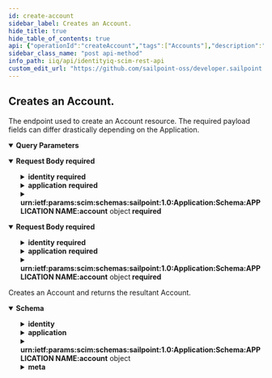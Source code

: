 ```yaml
---
id: create-account
sidebar_label: Creates an Account.
hide_title: true
hide_table_of_contents: true
api: {"operationId":"createAccount","tags":["Accounts"],"description":"The endpoint used to create an Account resource. The required payload fields can differ drastically depending on the Application.","parameters":[{"in":"query","name":"attributes","schema":{"type":"string","example":"displayName,active"},"description":"A comma-separated list of attributes to return in the response. This query parameter supersedes excludedAttributes, so providing the same attribute(s) to both will result in the attribute(s) being returned."},{"in":"query","name":"excludedAttributes","schema":{"type":"string","example":"displayName,active"},"description":"A comma-separated list of attributes to exclude from the response. *Some attributes cannot be excluded.*"}],"requestBody":{"required":true,"content":{"application/scim+json":{"schema":{"properties":{"identity":{"required":["value"],"description":"The corresponding User object of the Account.","properties":{"userName":{"description":"The identity name of the Account User.","type":"string","example":"Barbara.Jensen"},"displayName":{"description":"The displayable name of the Account User.","type":"string","example":"Barbara Jensen"},"value":{"description":"IdentityIQ identifier for the Account User.","type":"string","example":"c0a7778b7ef71e79817ee74e6a1f0444"},"ref":{"description":"The URI of the SCIM resource representing the Account User.","type":"string","example":"http://localhost:8080/iiq/scim/v2/Users/c0a7778b7ef71e79817ee74e6a1f0444"}}},"application":{"required":["value"],"description":"The corresponding Application object of the Account.","properties":{"displayName":{"description":"The displayable name of the Account Application.","type":"string","example":"Mock Application1"},"value":{"description":"IdentityIQ identifier for the Account Application.","type":"string","example":"c0a7778b7ef71e79817ee74e6a1f0444"},"ref":{"description":"The URI of the SCIM resource representing the Account Application.","type":"string","example":"http://localhost:8080/iiq/scim/v2/Applications/c0a7778b7ef71e79817ee74e6a1f0444"}}},"nativeIdentity":{"description":"The Account unique identifier associated with the native application. This field is immutable.","type":"string","example":"a1b2c3"},"displayName":{"description":"The name of the Account, suitable for display to end-users.","type":"string","example":"Barbara Jensen"},"instance":{"description":"The instance identifier of the Account. This field is immutable.","type":"string","example":"mockInstance"},"password":{"description":"The password of the Account, used in created or changing the Account password. This attribute is write-only and will never be returned in a response.","type":"string","example":"useStrongPwd123!"},"currentPassword":{"description":"The current password of the Account, used in created or changing the Account password. This attribute is write-only and will never be returned in a response.","type":"string","example":"useStrongPwd123!"},"urn:ietf:params:scim:schemas:sailpoint:1.0:Application:Schema:APPLICATION NAME:account":{"description":"Provide the name of Application that corresponds to this Account in APPLICATION NAME. This field contains an object structure dependent on the Application that the Account applies to.<br/><br/>Example:  urn:ietf:params:scim:schemas:sailpoint:1.0:Application:Schema:**My Application1**:account: { \"department\": \"IT\"}","type":"object","additionalProperties":true},"active":{"description":"Flag to indicate this account is enabled or disabled.","type":"boolean","example":true},"locked":{"description":"Flag to indicate this account is locked. An account may be unlocked by setting this attribute to false, but can not be locked by setting a false value to true.","type":"boolean","example":true}},"required":["identity","application","nativeIdentity","urn:ietf:params:scim:schemas:sailpoint:1.0:Application:Schema:APPLICATION NAME:account"]}},"*/*":{"schema":{"properties":{"identity":{"required":["value"],"description":"The corresponding User object of the Account.","properties":{"userName":{"description":"The identity name of the Account User.","type":"string","example":"Barbara.Jensen"},"displayName":{"description":"The displayable name of the Account User.","type":"string","example":"Barbara Jensen"},"value":{"description":"IdentityIQ identifier for the Account User.","type":"string","example":"c0a7778b7ef71e79817ee74e6a1f0444"},"ref":{"description":"The URI of the SCIM resource representing the Account User.","type":"string","example":"http://localhost:8080/iiq/scim/v2/Users/c0a7778b7ef71e79817ee74e6a1f0444"}}},"application":{"required":["value"],"description":"The corresponding Application object of the Account.","properties":{"displayName":{"description":"The displayable name of the Account Application.","type":"string","example":"Mock Application1"},"value":{"description":"IdentityIQ identifier for the Account Application.","type":"string","example":"c0a7778b7ef71e79817ee74e6a1f0444"},"ref":{"description":"The URI of the SCIM resource representing the Account Application.","type":"string","example":"http://localhost:8080/iiq/scim/v2/Applications/c0a7778b7ef71e79817ee74e6a1f0444"}}},"nativeIdentity":{"description":"The Account unique identifier associated with the native application. This field is immutable.","type":"string","example":"a1b2c3"},"displayName":{"description":"The name of the Account, suitable for display to end-users.","type":"string","example":"Barbara Jensen"},"instance":{"description":"The instance identifier of the Account. This field is immutable.","type":"string","example":"mockInstance"},"password":{"description":"The password of the Account, used in created or changing the Account password. This attribute is write-only and will never be returned in a response.","type":"string","example":"useStrongPwd123!"},"currentPassword":{"description":"The current password of the Account, used in created or changing the Account password. This attribute is write-only and will never be returned in a response.","type":"string","example":"useStrongPwd123!"},"urn:ietf:params:scim:schemas:sailpoint:1.0:Application:Schema:APPLICATION NAME:account":{"description":"Provide the name of Application that corresponds to this Account in APPLICATION NAME. This field contains an object structure dependent on the Application that the Account applies to.<br/><br/>Example:  urn:ietf:params:scim:schemas:sailpoint:1.0:Application:Schema:**My Application1**:account: { \"department\": \"IT\"}","type":"object","additionalProperties":true},"active":{"description":"Flag to indicate this account is enabled or disabled.","type":"boolean","example":true},"locked":{"description":"Flag to indicate this account is locked. An account may be unlocked by setting this attribute to false, but can not be locked by setting a false value to true.","type":"boolean","example":true}},"required":["identity","application","nativeIdentity","urn:ietf:params:scim:schemas:sailpoint:1.0:Application:Schema:APPLICATION NAME:account"]}}}},"responses":{"201":{"description":"Creates an Account and returns the resultant Account.","content":{"application/json":{"schema":{"properties":{"id":{"description":"IdentityIQ id of the Account.","type":"string","example":"c0b4568a4fe7458c434ee77d1fbt156b"},"identity":{"description":"The corresponding User object of the Account.","properties":{"userName":{"description":"The identity name of the Account User.","type":"string","example":"Barbara.Jensen"},"displayName":{"description":"The displayable name of the Account User.","type":"string","example":"Barbara Jensen"},"value":{"description":"IdentityIQ identifier for the Account User.","type":"string","example":"c0a7778b7ef71e79817ee74e6a1f0444"},"ref":{"description":"The URI of the SCIM resource representing the Account User.","type":"string","example":"http://localhost:8080/iiq/scim/v2/Users/c0a7778b7ef71e79817ee74e6a1f0444"}}},"application":{"description":"The corresponding Application object of the Account.","properties":{"displayName":{"description":"The displayable name of the Account Application.","type":"string","example":"Mock Application1"},"value":{"description":"IdentityIQ identifier for the Account Application.","type":"string","example":"c0a7778b7ef71e79817ee74e6a1f0444"},"ref":{"description":"The URI of the SCIM resource representing the Account Application.","type":"string","example":"http://localhost:8080/iiq/scim/v2/Applications/c0a7778b7ef71e79817ee74e6a1f0444"}}},"nativeIdentity":{"description":"The Account unique identifier associated with the native application. This field is immutable.","type":"string","example":"a1b2c3"},"displayName":{"description":"The name of the Account, suitable for display to end-users.","type":"string","example":"Barbara Jensen"},"instance":{"description":"The instance identifier of the Account. This field is immutable.","type":"string","example":null},"uuid":{"description":"The UUID of the Account.","type":"string","example":"{f99999ff-f000-444b-b6ae-4443dd6cd6ed}"},"urn:ietf:params:scim:schemas:sailpoint:1.0:Application:Schema:APPLICATION NAME:account":{"description":"Provide the name of Application that corresponds to this Account in APPLICATION NAME. This field contains an object structure dependent on the Application that the Account applies to.<br/><br/>Example:  urn:ietf:params:scim:schemas:sailpoint:1.0:Application:Schema:**My Application1**:account: { \"department\": \"IT\"}","type":"object","additionalProperties":true},"active":{"description":"Flag to indicate this account is enabled or disabled.","type":"boolean","example":true},"locked":{"description":"Flag to indicate this account is locked. An account may be unlocked by setting this attribute to false, but can not be locked by setting a false value to true.","type":"boolean","example":true},"manuallyCorrelated":{"description":"Flag to indicate this account has been manually correlated in the UI.","type":"boolean","example":true},"hasEntitlements":{"description":"Flag to indicate this account has one or more entitlement attributes.","type":"boolean","example":true},"lastRefresh":{"description":"Datetime representation of the last refresh for this Account.","type":"string","format":"date-time"},"lastTargetAggregation":{"description":"Datetime representation of last targeted aggregation for the Account.","type":"string","format":"date-time"},"meta":{"description":"Metadata of the SCIM resource.","properties":{"created":{"description":"Datetime this resource was created.","type":"string","format":"date-time","example":"2022-02-11T01:34:04.074-05:00"},"location":{"description":"The location of the resource.","type":"string","example":"http://localhost:8080/iiq/scim/v2/Accounts/c0b4568a4fe7458c434ee77d1fbt156b"},"lastModified":{"description":"Datetime the resource was last modified.","type":"string","format":"date-time","example":"2022-02-11T01:08:45.866-05:00"},"version":{"description":"The version of the SCIM resource.","type":"string","example":"W\"1644561244074\""},"resourceType":{"description":"The resource type.","type":"string","example":"Account"}}},"schemas":{"description":"The schemas involved in the SCIM resource.","type":"array","items":{"type":"string"},"example":["urn:ietf:params:scim:schemas:sailpoint:1.0:Account","urn:ietf:params:scim:schemas:sailpoint:1.0:Application:Schema:Mock Application:account"]}}}}}}},"method":"post","path":"/Accounts","servers":[{"url":"http://localhost:8080/identityiq/scim/v2","description":"IdentityIQ SCIM server basepath and path to API."}],"security":[{"basicAuth":[]}],"securitySchemes":{"basicAuth":{"type":"http","scheme":"basic"}},"jsonRequestBodyExample":{"identity":{"userName":"Barbara.Jensen","displayName":"Barbara Jensen","value":"c0a7778b7ef71e79817ee74e6a1f0444","ref":"http://localhost:8080/iiq/scim/v2/Users/c0a7778b7ef71e79817ee74e6a1f0444"},"application":{"displayName":"Mock Application1","value":"c0a7778b7ef71e79817ee74e6a1f0444","ref":"http://localhost:8080/iiq/scim/v2/Applications/c0a7778b7ef71e79817ee74e6a1f0444"},"nativeIdentity":"a1b2c3","displayName":"Barbara Jensen","instance":"mockInstance","password":"useStrongPwd123!","currentPassword":"useStrongPwd123!","urn:ietf:params:scim:schemas:sailpoint:1.0:Application:Schema:APPLICATION NAME:account":{},"active":true,"locked":true},"info":{"description":"IdentityIQ REST Endpoint Interface Documentation for SCIM\n","version":"8.3","title":"IdentityIQ SCIM REST API"},"postman":{"name":"Creates an Account.","description":{"content":"The endpoint used to create an Account resource. The required payload fields can differ drastically depending on the Application.","type":"text/plain"},"url":{"path":["Accounts"],"host":["{{baseUrl}}"],"query":[{"disabled":false,"description":{"content":"A comma-separated list of attributes to return in the response. This query parameter supersedes excludedAttributes, so providing the same attribute(s) to both will result in the attribute(s) being returned.","type":"text/plain"},"key":"attributes","value":""},{"disabled":false,"description":{"content":"A comma-separated list of attributes to exclude from the response. *Some attributes cannot be excluded.*","type":"text/plain"},"key":"excludedAttributes","value":""}],"variable":[]},"header":[{"key":"Content-Type","value":"application/scim+json"},{"key":"Accept","value":"application/json"}],"method":"POST","body":{"mode":"raw","raw":"\"\"","options":{"raw":{"language":"json"}}}}}
sidebar_class_name: "post api-method"
info_path: iiq/api/identityiq-scim-rest-api
custom_edit_url: "https://github.com/sailpoint-oss/developer.sailpoint.com/issues/new?assignees=&labels=&template=bug-report.md&title=%5BBug%5D+Your+Bug+Report+Here Requesting changes to 'Creates an Account.' (create-account)"
---
```



## Creates an Account.



The endpoint used to create an Account resource. The required payload fields can differ drastically depending on the Application.

<details style={{"marginBottom":"1rem"}} data-collapsed={false} open={true}><summary style={{}}><strong>Query Parameters</strong></summary><div><ul><ParamsItem className={"paramsItem"} param={{"in":"query","name":"attributes","schema":{"type":"string","example":"displayName,active"},"description":"A comma-separated list of attributes to return in the response. This query parameter supersedes excludedAttributes, so providing the same attribute(s) to both will result in the attribute(s) being returned."}}></ParamsItem><ParamsItem className={"paramsItem"} param={{"in":"query","name":"excludedAttributes","schema":{"type":"string","example":"displayName,active"},"description":"A comma-separated list of attributes to exclude from the response. *Some attributes cannot be excluded.*"}}></ParamsItem></ul></div></details><MimeTabs schemaType={"request"}><TabItem label={"application/scim+json"} value={"application/scim+json"}><details style={{}} data-collapsed={false} open={true}><summary style={{"textAlign":"left"}}><strong>Request Body</strong><strong style={{"fontSize":"var(--ifm-code-font-size)","color":"var(--openapi-required)"}}> required</strong></summary><div style={{"textAlign":"left","marginLeft":"1rem"}}></div><ul style={{"marginLeft":"1rem"}}><SchemaItem collapsible={true} className={"schemaItem"}><details style={{}}><summary style={{}}><strong>identity</strong><span style={{"opacity":"0.6"}}> </span><strong style={{"fontSize":"var(--ifm-code-font-size)","color":"var(--openapi-required)"}}> required</strong></summary><div style={{"marginLeft":"1rem"}}><div style={{"marginTop":".5rem","marginBottom":".5rem"}}>

The corresponding User object of the Account.

</div><SchemaItem collapsible={false} name={"userName"} required={false} deprecated={undefined} schemaDescription={"The identity name of the Account User."} schemaName={"string"} qualifierMessage={undefined} defaultValue={undefined}></SchemaItem><SchemaItem collapsible={false} name={"displayName"} required={false} deprecated={undefined} schemaDescription={"The displayable name of the Account User."} schemaName={"string"} qualifierMessage={undefined} defaultValue={undefined}></SchemaItem><SchemaItem collapsible={false} name={"value"} required={true} deprecated={undefined} schemaDescription={"IdentityIQ identifier for the Account User."} schemaName={"string"} qualifierMessage={undefined} defaultValue={undefined}></SchemaItem><SchemaItem collapsible={false} name={"ref"} required={false} deprecated={undefined} schemaDescription={"The URI of the SCIM resource representing the Account User."} schemaName={"string"} qualifierMessage={undefined} defaultValue={undefined}></SchemaItem></div></details></SchemaItem><SchemaItem collapsible={true} className={"schemaItem"}><details style={{}}><summary style={{}}><strong>application</strong><span style={{"opacity":"0.6"}}> </span><strong style={{"fontSize":"var(--ifm-code-font-size)","color":"var(--openapi-required)"}}> required</strong></summary><div style={{"marginLeft":"1rem"}}><div style={{"marginTop":".5rem","marginBottom":".5rem"}}>

The corresponding Application object of the Account.

</div><SchemaItem collapsible={false} name={"displayName"} required={false} deprecated={undefined} schemaDescription={"The displayable name of the Account Application."} schemaName={"string"} qualifierMessage={undefined} defaultValue={undefined}></SchemaItem><SchemaItem collapsible={false} name={"value"} required={true} deprecated={undefined} schemaDescription={"IdentityIQ identifier for the Account Application."} schemaName={"string"} qualifierMessage={undefined} defaultValue={undefined}></SchemaItem><SchemaItem collapsible={false} name={"ref"} required={false} deprecated={undefined} schemaDescription={"The URI of the SCIM resource representing the Account Application."} schemaName={"string"} qualifierMessage={undefined} defaultValue={undefined}></SchemaItem></div></details></SchemaItem><SchemaItem collapsible={false} name={"nativeIdentity"} required={true} deprecated={undefined} schemaDescription={"The Account unique identifier associated with the native application. This field is immutable."} schemaName={"string"} qualifierMessage={undefined} defaultValue={undefined}></SchemaItem><SchemaItem collapsible={false} name={"displayName"} required={false} deprecated={undefined} schemaDescription={"The name of the Account, suitable for display to end-users."} schemaName={"string"} qualifierMessage={undefined} defaultValue={undefined}></SchemaItem><SchemaItem collapsible={false} name={"instance"} required={false} deprecated={undefined} schemaDescription={"The instance identifier of the Account. This field is immutable."} schemaName={"string"} qualifierMessage={undefined} defaultValue={undefined}></SchemaItem><SchemaItem collapsible={false} name={"password"} required={false} deprecated={undefined} schemaDescription={"The password of the Account, used in created or changing the Account password. This attribute is write-only and will never be returned in a response."} schemaName={"string"} qualifierMessage={undefined} defaultValue={undefined}></SchemaItem><SchemaItem collapsible={false} name={"currentPassword"} required={false} deprecated={undefined} schemaDescription={"The current password of the Account, used in created or changing the Account password. This attribute is write-only and will never be returned in a response."} schemaName={"string"} qualifierMessage={undefined} defaultValue={undefined}></SchemaItem><SchemaItem collapsible={true} className={"schemaItem"}><details style={{}}><summary style={{}}><strong>urn:ietf:params:scim:schemas:sailpoint:1.0:Application:Schema:APPLICATION NAME:account</strong><span style={{"opacity":"0.6"}}> object</span><strong style={{"fontSize":"var(--ifm-code-font-size)","color":"var(--openapi-required)"}}> required</strong></summary><div style={{"marginLeft":"1rem"}}><div style={{"marginTop":".5rem","marginBottom":".5rem"}}>

Provide the name of Application that corresponds to this Account in APPLICATION NAME. This field contains an object structure dependent on the Application that the Account applies to.<br/><br/>Example:  urn:ietf:params:scim:schemas:sailpoint:1.0:Application:Schema:**My Application1**:account: { "department": "IT"}

</div></div></details></SchemaItem><SchemaItem collapsible={false} name={"active"} required={false} deprecated={undefined} schemaDescription={"Flag to indicate this account is enabled or disabled."} schemaName={"boolean"} qualifierMessage={undefined} defaultValue={undefined}></SchemaItem><SchemaItem collapsible={false} name={"locked"} required={false} deprecated={undefined} schemaDescription={"Flag to indicate this account is locked. An account may be unlocked by setting this attribute to false, but can not be locked by setting a false value to true."} schemaName={"boolean"} qualifierMessage={undefined} defaultValue={undefined}></SchemaItem></ul></details></TabItem><TabItem label={"*/*"} value={"*/*"}><details style={{}} data-collapsed={false} open={true}><summary style={{"textAlign":"left"}}><strong>Request Body</strong><strong style={{"fontSize":"var(--ifm-code-font-size)","color":"var(--openapi-required)"}}> required</strong></summary><div style={{"textAlign":"left","marginLeft":"1rem"}}></div><ul style={{"marginLeft":"1rem"}}><SchemaItem collapsible={true} className={"schemaItem"}><details style={{}}><summary style={{}}><strong>identity</strong><span style={{"opacity":"0.6"}}> </span><strong style={{"fontSize":"var(--ifm-code-font-size)","color":"var(--openapi-required)"}}> required</strong></summary><div style={{"marginLeft":"1rem"}}><div style={{"marginTop":".5rem","marginBottom":".5rem"}}>

The corresponding User object of the Account.

</div><SchemaItem collapsible={false} name={"userName"} required={false} deprecated={undefined} schemaDescription={"The identity name of the Account User."} schemaName={"string"} qualifierMessage={undefined} defaultValue={undefined}></SchemaItem><SchemaItem collapsible={false} name={"displayName"} required={false} deprecated={undefined} schemaDescription={"The displayable name of the Account User."} schemaName={"string"} qualifierMessage={undefined} defaultValue={undefined}></SchemaItem><SchemaItem collapsible={false} name={"value"} required={true} deprecated={undefined} schemaDescription={"IdentityIQ identifier for the Account User."} schemaName={"string"} qualifierMessage={undefined} defaultValue={undefined}></SchemaItem><SchemaItem collapsible={false} name={"ref"} required={false} deprecated={undefined} schemaDescription={"The URI of the SCIM resource representing the Account User."} schemaName={"string"} qualifierMessage={undefined} defaultValue={undefined}></SchemaItem></div></details></SchemaItem><SchemaItem collapsible={true} className={"schemaItem"}><details style={{}}><summary style={{}}><strong>application</strong><span style={{"opacity":"0.6"}}> </span><strong style={{"fontSize":"var(--ifm-code-font-size)","color":"var(--openapi-required)"}}> required</strong></summary><div style={{"marginLeft":"1rem"}}><div style={{"marginTop":".5rem","marginBottom":".5rem"}}>

The corresponding Application object of the Account.

</div><SchemaItem collapsible={false} name={"displayName"} required={false} deprecated={undefined} schemaDescription={"The displayable name of the Account Application."} schemaName={"string"} qualifierMessage={undefined} defaultValue={undefined}></SchemaItem><SchemaItem collapsible={false} name={"value"} required={true} deprecated={undefined} schemaDescription={"IdentityIQ identifier for the Account Application."} schemaName={"string"} qualifierMessage={undefined} defaultValue={undefined}></SchemaItem><SchemaItem collapsible={false} name={"ref"} required={false} deprecated={undefined} schemaDescription={"The URI of the SCIM resource representing the Account Application."} schemaName={"string"} qualifierMessage={undefined} defaultValue={undefined}></SchemaItem></div></details></SchemaItem><SchemaItem collapsible={false} name={"nativeIdentity"} required={true} deprecated={undefined} schemaDescription={"The Account unique identifier associated with the native application. This field is immutable."} schemaName={"string"} qualifierMessage={undefined} defaultValue={undefined}></SchemaItem><SchemaItem collapsible={false} name={"displayName"} required={false} deprecated={undefined} schemaDescription={"The name of the Account, suitable for display to end-users."} schemaName={"string"} qualifierMessage={undefined} defaultValue={undefined}></SchemaItem><SchemaItem collapsible={false} name={"instance"} required={false} deprecated={undefined} schemaDescription={"The instance identifier of the Account. This field is immutable."} schemaName={"string"} qualifierMessage={undefined} defaultValue={undefined}></SchemaItem><SchemaItem collapsible={false} name={"password"} required={false} deprecated={undefined} schemaDescription={"The password of the Account, used in created or changing the Account password. This attribute is write-only and will never be returned in a response."} schemaName={"string"} qualifierMessage={undefined} defaultValue={undefined}></SchemaItem><SchemaItem collapsible={false} name={"currentPassword"} required={false} deprecated={undefined} schemaDescription={"The current password of the Account, used in created or changing the Account password. This attribute is write-only and will never be returned in a response."} schemaName={"string"} qualifierMessage={undefined} defaultValue={undefined}></SchemaItem><SchemaItem collapsible={true} className={"schemaItem"}><details style={{}}><summary style={{}}><strong>urn:ietf:params:scim:schemas:sailpoint:1.0:Application:Schema:APPLICATION NAME:account</strong><span style={{"opacity":"0.6"}}> object</span><strong style={{"fontSize":"var(--ifm-code-font-size)","color":"var(--openapi-required)"}}> required</strong></summary><div style={{"marginLeft":"1rem"}}><div style={{"marginTop":".5rem","marginBottom":".5rem"}}>

Provide the name of Application that corresponds to this Account in APPLICATION NAME. This field contains an object structure dependent on the Application that the Account applies to.<br/><br/>Example:  urn:ietf:params:scim:schemas:sailpoint:1.0:Application:Schema:**My Application1**:account: { "department": "IT"}

</div></div></details></SchemaItem><SchemaItem collapsible={false} name={"active"} required={false} deprecated={undefined} schemaDescription={"Flag to indicate this account is enabled or disabled."} schemaName={"boolean"} qualifierMessage={undefined} defaultValue={undefined}></SchemaItem><SchemaItem collapsible={false} name={"locked"} required={false} deprecated={undefined} schemaDescription={"Flag to indicate this account is locked. An account may be unlocked by setting this attribute to false, but can not be locked by setting a false value to true."} schemaName={"boolean"} qualifierMessage={undefined} defaultValue={undefined}></SchemaItem></ul></details></TabItem></MimeTabs><div><ApiTabs><TabItem label={"201"} value={"201"}><div>

Creates an Account and returns the resultant Account.

</div><div><MimeTabs schemaType={"response"}><TabItem label={"application/json"} value={"application/json"}><SchemaTabs><TabItem label={"Schema"} value={"Schema"}><details style={{}} data-collapsed={false} open={true}><summary style={{"textAlign":"left"}}><strong>Schema</strong></summary><div style={{"textAlign":"left","marginLeft":"1rem"}}></div><ul style={{"marginLeft":"1rem"}}><SchemaItem collapsible={false} name={"id"} required={false} deprecated={undefined} schemaDescription={"IdentityIQ id of the Account."} schemaName={"string"} qualifierMessage={undefined} defaultValue={undefined}></SchemaItem><SchemaItem collapsible={true} className={"schemaItem"}><details style={{}}><summary style={{}}><strong>identity</strong><span style={{"opacity":"0.6"}}> </span></summary><div style={{"marginLeft":"1rem"}}><div style={{"marginTop":".5rem","marginBottom":".5rem"}}>

The corresponding User object of the Account.

</div><SchemaItem collapsible={false} name={"userName"} required={false} deprecated={undefined} schemaDescription={"The identity name of the Account User."} schemaName={"string"} qualifierMessage={undefined} defaultValue={undefined}></SchemaItem><SchemaItem collapsible={false} name={"displayName"} required={false} deprecated={undefined} schemaDescription={"The displayable name of the Account User."} schemaName={"string"} qualifierMessage={undefined} defaultValue={undefined}></SchemaItem><SchemaItem collapsible={false} name={"value"} required={false} deprecated={undefined} schemaDescription={"IdentityIQ identifier for the Account User."} schemaName={"string"} qualifierMessage={undefined} defaultValue={undefined}></SchemaItem><SchemaItem collapsible={false} name={"ref"} required={false} deprecated={undefined} schemaDescription={"The URI of the SCIM resource representing the Account User."} schemaName={"string"} qualifierMessage={undefined} defaultValue={undefined}></SchemaItem></div></details></SchemaItem><SchemaItem collapsible={true} className={"schemaItem"}><details style={{}}><summary style={{}}><strong>application</strong><span style={{"opacity":"0.6"}}> </span></summary><div style={{"marginLeft":"1rem"}}><div style={{"marginTop":".5rem","marginBottom":".5rem"}}>

The corresponding Application object of the Account.

</div><SchemaItem collapsible={false} name={"displayName"} required={false} deprecated={undefined} schemaDescription={"The displayable name of the Account Application."} schemaName={"string"} qualifierMessage={undefined} defaultValue={undefined}></SchemaItem><SchemaItem collapsible={false} name={"value"} required={false} deprecated={undefined} schemaDescription={"IdentityIQ identifier for the Account Application."} schemaName={"string"} qualifierMessage={undefined} defaultValue={undefined}></SchemaItem><SchemaItem collapsible={false} name={"ref"} required={false} deprecated={undefined} schemaDescription={"The URI of the SCIM resource representing the Account Application."} schemaName={"string"} qualifierMessage={undefined} defaultValue={undefined}></SchemaItem></div></details></SchemaItem><SchemaItem collapsible={false} name={"nativeIdentity"} required={false} deprecated={undefined} schemaDescription={"The Account unique identifier associated with the native application. This field is immutable."} schemaName={"string"} qualifierMessage={undefined} defaultValue={undefined}></SchemaItem><SchemaItem collapsible={false} name={"displayName"} required={false} deprecated={undefined} schemaDescription={"The name of the Account, suitable for display to end-users."} schemaName={"string"} qualifierMessage={undefined} defaultValue={undefined}></SchemaItem><SchemaItem collapsible={false} name={"instance"} required={false} deprecated={undefined} schemaDescription={"The instance identifier of the Account. This field is immutable."} schemaName={"string"} qualifierMessage={undefined} defaultValue={undefined}></SchemaItem><SchemaItem collapsible={false} name={"uuid"} required={false} deprecated={undefined} schemaDescription={"The UUID of the Account."} schemaName={"string"} qualifierMessage={undefined} defaultValue={undefined}></SchemaItem><SchemaItem collapsible={true} className={"schemaItem"}><details style={{}}><summary style={{}}><strong>urn:ietf:params:scim:schemas:sailpoint:1.0:Application:Schema:APPLICATION NAME:account</strong><span style={{"opacity":"0.6"}}> object</span></summary><div style={{"marginLeft":"1rem"}}><div style={{"marginTop":".5rem","marginBottom":".5rem"}}>

Provide the name of Application that corresponds to this Account in APPLICATION NAME. This field contains an object structure dependent on the Application that the Account applies to.<br/><br/>Example:  urn:ietf:params:scim:schemas:sailpoint:1.0:Application:Schema:**My Application1**:account: { "department": "IT"}

</div></div></details></SchemaItem><SchemaItem collapsible={false} name={"active"} required={false} deprecated={undefined} schemaDescription={"Flag to indicate this account is enabled or disabled."} schemaName={"boolean"} qualifierMessage={undefined} defaultValue={undefined}></SchemaItem><SchemaItem collapsible={false} name={"locked"} required={false} deprecated={undefined} schemaDescription={"Flag to indicate this account is locked. An account may be unlocked by setting this attribute to false, but can not be locked by setting a false value to true."} schemaName={"boolean"} qualifierMessage={undefined} defaultValue={undefined}></SchemaItem><SchemaItem collapsible={false} name={"manuallyCorrelated"} required={false} deprecated={undefined} schemaDescription={"Flag to indicate this account has been manually correlated in the UI."} schemaName={"boolean"} qualifierMessage={undefined} defaultValue={undefined}></SchemaItem><SchemaItem collapsible={false} name={"hasEntitlements"} required={false} deprecated={undefined} schemaDescription={"Flag to indicate this account has one or more entitlement attributes."} schemaName={"boolean"} qualifierMessage={undefined} defaultValue={undefined}></SchemaItem><SchemaItem collapsible={false} name={"lastRefresh"} required={false} deprecated={undefined} schemaDescription={"Datetime representation of the last refresh for this Account."} schemaName={"date-time"} qualifierMessage={undefined} defaultValue={undefined}></SchemaItem><SchemaItem collapsible={false} name={"lastTargetAggregation"} required={false} deprecated={undefined} schemaDescription={"Datetime representation of last targeted aggregation for the Account."} schemaName={"date-time"} qualifierMessage={undefined} defaultValue={undefined}></SchemaItem><SchemaItem collapsible={true} className={"schemaItem"}><details style={{}}><summary style={{}}><strong>meta</strong><span style={{"opacity":"0.6"}}> </span></summary><div style={{"marginLeft":"1rem"}}><div style={{"marginTop":".5rem","marginBottom":".5rem"}}>

Metadata of the SCIM resource.

</div><SchemaItem collapsible={false} name={"created"} required={false} deprecated={undefined} schemaDescription={"Datetime this resource was created."} schemaName={"date-time"} qualifierMessage={undefined} defaultValue={undefined}></SchemaItem><SchemaItem collapsible={false} name={"location"} required={false} deprecated={undefined} schemaDescription={"The location of the resource."} schemaName={"string"} qualifierMessage={undefined} defaultValue={undefined}></SchemaItem><SchemaItem collapsible={false} name={"lastModified"} required={false} deprecated={undefined} schemaDescription={"Datetime the resource was last modified."} schemaName={"date-time"} qualifierMessage={undefined} defaultValue={undefined}></SchemaItem><SchemaItem collapsible={false} name={"version"} required={false} deprecated={undefined} schemaDescription={"The version of the SCIM resource."} schemaName={"string"} qualifierMessage={undefined} defaultValue={undefined}></SchemaItem><SchemaItem collapsible={false} name={"resourceType"} required={false} deprecated={undefined} schemaDescription={"The resource type."} schemaName={"string"} qualifierMessage={undefined} defaultValue={undefined}></SchemaItem></div></details></SchemaItem><SchemaItem collapsible={false} name={"schemas"} required={false} deprecated={undefined} schemaDescription={"The schemas involved in the SCIM resource."} schemaName={"string[]"} qualifierMessage={undefined} defaultValue={undefined}></SchemaItem></ul></details></TabItem><TabItem label={"Example (from schema)"} value={"Example (from schema)"}><ResponseSamples responseExample={"{\n  \"id\": \"c0b4568a4fe7458c434ee77d1fbt156b\",\n  \"identity\": {\n    \"userName\": \"Barbara.Jensen\",\n    \"displayName\": \"Barbara Jensen\",\n    \"value\": \"c0a7778b7ef71e79817ee74e6a1f0444\",\n    \"ref\": \"http://localhost:8080/iiq/scim/v2/Users/c0a7778b7ef71e79817ee74e6a1f0444\"\n  },\n  \"application\": {\n    \"displayName\": \"Mock Application1\",\n    \"value\": \"c0a7778b7ef71e79817ee74e6a1f0444\",\n    \"ref\": \"http://localhost:8080/iiq/scim/v2/Applications/c0a7778b7ef71e79817ee74e6a1f0444\"\n  },\n  \"nativeIdentity\": \"a1b2c3\",\n  \"displayName\": \"Barbara Jensen\",\n  \"instance\": null,\n  \"uuid\": \"{f99999ff-f000-444b-b6ae-4443dd6cd6ed}\",\n  \"urn:ietf:params:scim:schemas:sailpoint:1.0:Application:Schema:APPLICATION NAME:account\": {},\n  \"active\": true,\n  \"locked\": true,\n  \"manuallyCorrelated\": true,\n  \"hasEntitlements\": true,\n  \"lastRefresh\": \"2023-08-23\",\n  \"lastTargetAggregation\": \"2023-08-23\",\n  \"meta\": {\n    \"created\": \"2022-02-11T01:34:04.074-05:00\",\n    \"location\": \"http://localhost:8080/iiq/scim/v2/Accounts/c0b4568a4fe7458c434ee77d1fbt156b\",\n    \"lastModified\": \"2022-02-11T01:08:45.866-05:00\",\n    \"version\": \"W\\\"1644561244074\\\"\",\n    \"resourceType\": \"Account\"\n  },\n  \"schemas\": [\n    \"urn:ietf:params:scim:schemas:sailpoint:1.0:Account\",\n    \"urn:ietf:params:scim:schemas:sailpoint:1.0:Application:Schema:Mock Application:account\"\n  ]\n}"} language={"json"}></ResponseSamples></TabItem></SchemaTabs></TabItem></MimeTabs></div></TabItem></ApiTabs></div>